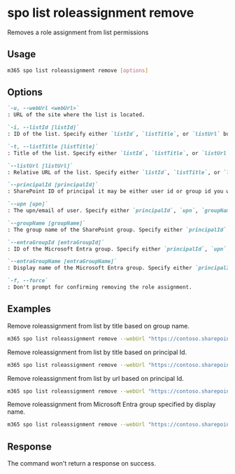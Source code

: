 
# spo list roleassignment remove

Removes a role assignment from list permissions

## Usage

```sh
m365 spo list roleassignment remove [options]
```

## Options

```md definition-list
`-u, --webUrl <webUrl>`
: URL of the site where the list is located.

`-i, --listId [listId]`
: ID of the list. Specify either `listId`, `listTitle`, or `listUrl` but not multiple.

`-t, --listTitle [listTitle]`
: Title of the list. Specify either `listId`, `listTitle`, or `listUrl` but not multiple.

`--listUrl [listUrl]`
: Relative URL of the list. Specify either `listId`, `listTitle`, or `listUrl` but not multiple.

`--principalId [principalId]`
: SharePoint ID of principal it may be either user id or group id you want to remove permissions. Specify either `principalId`, `upn`, `groupName`, `entraGroupId`, or `entraGroupName`.

`--upn [upn]`
: The upn/email of user. Specify either `principalId`, `upn`, `groupName`, `entraGroupId`, or `entraGroupName`.

`--groupName [groupName]`
: The group name of the SharePoint group. Specify either `principalId`, `upn`, `groupName`, `entraGroupId`, or `entraGroupName`.

`--entraGroupId [entraGroupId]`
: ID of the Microsoft Entra group. Specify either `principalId`, `upn`, `groupName`, `entraGroupId`, or `entraGroupName`.

`--entraGroupName [entraGroupName]`
: Display name of the Microsoft Entra group. Specify either `principalId`, `upn`, `groupName`, `entraGroupId`, or `entraGroupName`.

`-f, --force`
: Don't prompt for confirming removing the role assignment.
```

<Global />

## Examples

Remove roleassignment from list by title based on group name.

```sh
m365 spo list roleassignment remove --webUrl "https://contoso.sharepoint.com/sites/contoso-sales" --listTitle "someList" --groupName "saleGroup"
```

Remove roleassignment from list by title based on principal Id.

```sh
m365 spo list roleassignment remove --webUrl "https://contoso.sharepoint.com/sites/contoso-sales" --listTitle "Events" --principalId 2
```

Remove roleassignment from list by url based on principal Id.

```sh
m365 spo list roleassignment remove --webUrl "https://contoso.sharepoint.com/sites/contoso-sales" --listUrl '/sites/contoso-sales/lists/Events' --principalId 2
```

Remove roleassignment from Microsoft Entra group specified by display name.

```sh
m365 spo list roleassignment remove --webUrl "https://contoso.sharepoint.com/sites/contoso-sales" --listUrl '/sites/contoso-sales/lists/Events' --entraGroupName "Sales Team"
```

## Response

The command won't return a response on success.
